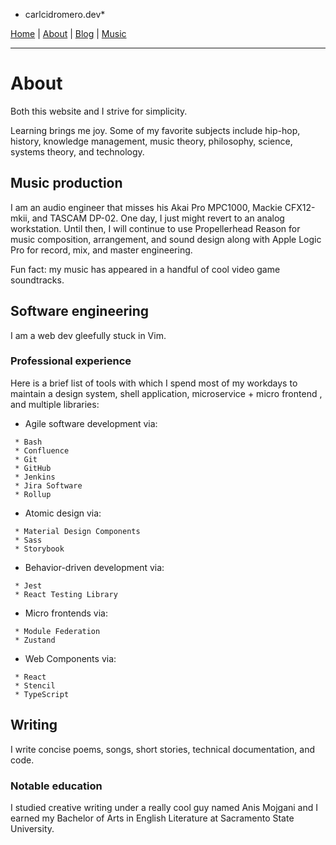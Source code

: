*carlcidromero.dev*

[[/index|Home]] | [[About]] | [[Blog]] | [[Music]]
----

=About=

Both this website and I strive for simplicity.

Learning brings me joy. Some of my favorite subjects include hip-hop, history, knowledge management, music theory, philosophy, science, systems theory, and technology.

==Music production==

I am an audio engineer that misses his Akai Pro MPC1000, Mackie CFX12-mkii, and TASCAM DP-02. One day, I just might revert to an analog workstation. Until then, I will continue to use Propellerhead Reason for music composition, arrangement, and sound design along with Apple Logic Pro for record, mix, and master engineering.

Fun fact: my music has appeared in a handful of cool video game soundtracks. 

==Software engineering==

I am a web dev gleefully stuck in Vim.

===Professional experience===

Here is a brief list of tools with which I spend most of my workdays to maintain a design system, shell application, microservice + micro frontend , and multiple libraries:

* Agile software development via:
  * Bash
  * Confluence
  * Git
  * GitHub
  * Jenkins
  * Jira Software
  * Rollup
* Atomic design via:
  * Material Design Components
  * Sass
  * Storybook
* Behavior-driven development via:
  * Jest
  * React Testing Library
* Micro frontends via:
  * Module Federation
  * Zustand
* Web Components via:
  * React
  * Stencil
  * TypeScript

==Writing==

I write concise poems, songs, short stories, technical documentation, and code.

===Notable education===

I studied creative writing under a really cool guy named Anis Mojgani and I earned my Bachelor of Arts in English Literature at Sacramento State University. 
